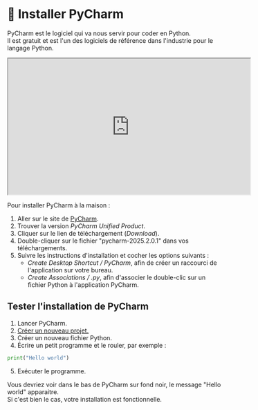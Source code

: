 # 🚀 Installer PyCharm

PyCharm est le logiciel qui va nous servir pour coder en Python. \
Il est gratuit et est l'un des logiciels de référence dans l'industrie pour le langage Python.

<iframe 
  width="560" 
  height="315" 
  src="https://www.youtube.com/embed/LVVwqinR7x0?si=R5W3rQpvNZ6uoXXI" 
  allow="accelerometer; autoplay; clipboard-write; encrypted-media; gyroscope; picture-in-picture" 
  allowFullScreen
></iframe>

Pour installer PyCharm à la maison :

1. Aller sur le site de [PyCharm](https://www.jetbrains.com/pycharm/download/).
2. Trouver la version *PyCharm Unified Product*.
3. Cliquer sur le lien de téléchargement (*Download*).
4. Double-cliquer sur le fichier "pycharm-2025.2.0.1" dans vos téléchargements.
5. Suivre les instructions d'installation et cocher les options suivants :
    - *Create Desktop Shortcut / PyCharm*, afin de créer un raccourci de l'application sur votre bureau.
    - *Create Associations / .py*, afin d'associer le double-clic sur un fichier Python à l'application PyCharm.

## Tester l'installation de PyCharm

1. Lancer PyCharm.
2. [Créer un nouveau projet.](creer-projet)
3. Créer un nouveau fichier Python.
4. Écrire un petit programme et le rouler, par exemple :

```python
print("Hello world")
```

5. Exécuter le programme.

Vous devriez voir dans le bas de PyCharm sur fond noir, le message "Hello world" apparaitre. \
Si c'est bien le cas, votre installation est fonctionnelle.

